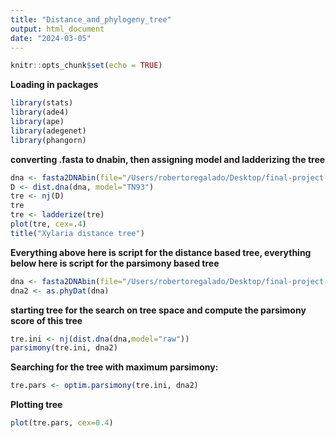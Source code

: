 ```yaml
---
title: "Distance_and_phylogeny_tree"
output: html_document
date: "2024-03-05"
---
```


```r
knitr::opts_chunk$set(echo = TRUE)
```


**Loading in packages**
```r
library(stats)
library(ade4)
library(ape)
library(adegenet)
library(phangorn)

```
**converting .fasta to dnabin, then assigning model and ladderizing the tree**
```r
dna <- fasta2DNAbin(file="/Users/robertoregalado/Desktop/final-project-repository/Data/xylaria_dump_aligned.fasta")
D <- dist.dna(dna, model="TN93")
tre <- nj(D)
tre
tre <- ladderize(tre)
plot(tre, cex=.4)
title("Xylaria distance tree")
```

**Everything above here is script for the distance based tree, everything below here is script for the parsimony based tree**
```r
dna <- fasta2DNAbin(file="/Users/robertoregalado/Desktop/final-project-repository/Data/xylaria_dump_aligned.fasta")
dna2 <- as.phyDat(dna)
```
**starting tree for the search on tree space and compute the parsimony score of this tree**
```r
tre.ini <- nj(dist.dna(dna,model="raw"))
parsimony(tre.ini, dna2)
```
**Searching for the tree with maximum parsimony:**
```r
tre.pars <- optim.parsimony(tre.ini, dna2)

```
**Plotting tree**
```r
plot(tre.pars, cex=0.4)


```

